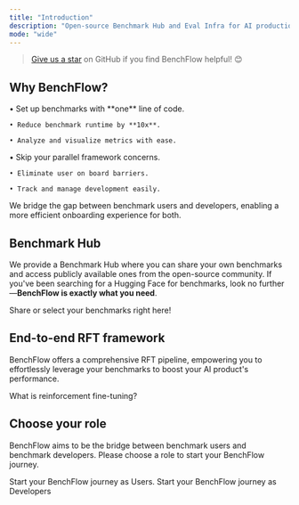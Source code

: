 ```yaml
---
title: "Introduction"
description: "Open-source Benchmark Hub and Eval Infra for AI production and benchmark developers."
mode: "wide"
---
```


> [Give us a star](https://github.com/benchflow-ai/benchflow) on GitHub if you find BenchFlow helpful! 😊

## Why BenchFlow?

<CardGroup cols={2}>
  <Card title="Benchmark Users" icon="users" iconType="regular">
    • Set up benchmarks with **one** line of code.

    • Reduce benchmark runtime by **10x**.

    • Analyze and visualize metrics with ease.
  </Card>

  <Card title="Benchmark Developers" icon="laptop" iconType="regular">
    • Skip your parallel framework concerns.

    • Eliminate user on board barriers.

    • Track and manage development easily.
  </Card>
</CardGroup>

We bridge the gap between benchmark users and developers, enabling a more efficient onboarding experience for both.

## Benchmark Hub

We provide a Benchmark Hub where you can share your own benchmarks and access publicly available ones from the open-source community. If you've been searching for a Hugging Face for benchmarks, look no further—**BenchFlow is exactly what you need**.

<CardGroup cols={1}>
  <Card title="Benchmark Hub" icon="layer-group" href="https://staging.benchflow.ai/dashboard/benchmarks">
    Share or select your benchmarks right here!
  </Card>
</CardGroup>

## End-to-end RFT framework

BenchFlow offers a comprehensive RFT pipeline, empowering you to effortlessly leverage your benchmarks to boost your AI product's performance.

<CardGroup cols={1}>
  <Card title="Reinforcement Fine-Tuning" icon="users" iconType="regular" href="https://staging.benchflow.ai/dashboard/benchmarks">
    What is reinforcement fine-tuning?
  </Card>
</CardGroup>

## Choose your role

BenchFlow aims to be the bridge between benchmark users and benchmark developers. Please choose a role to start your BenchFlow journey.

<CardGroup cols={2}>
  <Card title="Benchmark Users" icon="users" iconType="regular" href="https://mintlify.com/docs/quickstart">
    Start your BenchFlow journey as Users.
  </Card>

  <Card title="Benchmark Developers" icon="laptop" inconType="regular" href="https://mintlify.com/docs/development">
    Start your BenchFlow journey as Developers
  </Card>
</CardGroup>